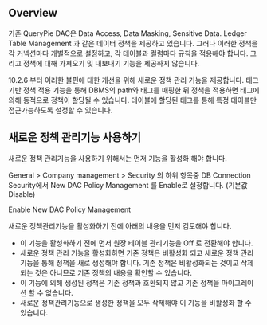 ## Overview
기존 QueryPie DAC은  Data Access, Data Masking, Sensitive Data. Ledger Table Management 과 같은 데이터 정책을 제공하고 있습니다. 그러나 이러한 정책을 각 커넥션마다 개별적으로 설정하고, 각 테이블과 컬럼마다 규칙을 적용해야 합니다. 그리고 정책에 대해 가져오기 및 내보내기 기능을 제공하지 않습니다.

10.2.6 부터 이러한 불편에 대한 개선을 위해 새로운 정책 관리 기능을 제공합니다. 태그기반 정책 적용 기능을 통해 DBMS의 path와 태그를 매핑한 뒤 정책을 적용하면 태그에 의해 동적으로 정책이 할당될 수 있습니다. 테이블에 할당된 태그를 통해 특정 테이블만 접근가능하도록 설정할 수 있습니다.

## 새로운 정책 관리기능 사용하기
새로운 정책 관리기능을 사용하기 위해서는 먼저 기능을 활성화 해야 합니다.

General > Company management > Security 의 하위 항목중 DB Connection Security에서 New DAC Policy Management 를 Enable로 설정합니다. (기본값 Disable)

Enable New DAC Policy Management

새로운 정책관리기능을 활성화하기 전에 아래의 내용을 먼저 검토해야 합니다.

* 이 기능을 활성화하기 전에 먼저 원장 테이블 관리기능을 Off 로 전환해야 합니다.
* 새로운 정책 관리 기능을 활성화하면 기존 정책은 비활성화 되고 새로운 정책 관리기능을 통해 정책을 새로 생성해야 합니다. 기존 정책은 비활성화되는 것이고 삭제되는 것은 아니므로 기존 정책의 내용을 확인할 수 있습니다.
* 이 기능에 의해 생성된 정책은 기존 정책과 호환되지 않고 기존 정책을 마이그레이션 할 수 없습니다.
* 새로운 정책관리기능으로 생성한 정책을 모두 삭제해야 이 기능을 비활성화 할 수 있습니다.
